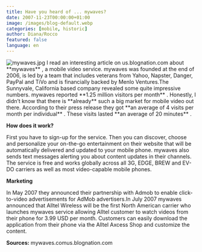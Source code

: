 ```yaml
---
title: Have you heard of ... mywaves?
date: 2007-11-23T00:00:00+01:00
image: /images/blog-default.webp
categories: [mobile, historic]
author: Diana/Rocco
featured: false
language: en
---
```


<div class="entry-content">
<img src="http://pavingways.com/wp-content/uploads/mywaves.jpg" alt="mywaves.jpg" /> I read an interesting article on us.blognation.com about **mywaves** , a mobile video service. mywaves was founded at the end of 2006, is led by a team that includes veterans from Yahoo, Napster, Danger, PayPal and TiVo and is financially backed by Menlo Ventures.The Sunnyvale, California based company revealed some quite impressive numbers. mywaves reported **1.25 million visitors per month** . Honestly, I didn’t know that there is **already**  such a big market for mobile video out there. According to their press release they got **an average of 4 visits per month per individual** . These visits lasted **an average of 20 minutes** .



**How does it work?** 


First you have to sign-up for the service. Then you can discover, choose and personalize your on-the-go entertainment on their website that will be automatically delivered and updated to your mobile phone. mywaves also sends text messages alerting you about content updates in their channels. The service is free and works globally across all 3G, EDGE, BREW and EV-DO carriers as well as most video-capable mobile phones.



**Marketing** 


In May 2007 they announced their partnership with Admob to enable click-to-video advertisements for AdMob advertisers.In July 2007 mywaves announced that Alltel Wireless will be the first North American carrier who launches mywaves service allowing Alltel customer to watch videos from their phone for 3.99 USD per month. Customers can easily download the application from their phone via the Alltel Axcess Shop and customize the content.



**Sources:** mywaves.comus.blognation.com
</div>


